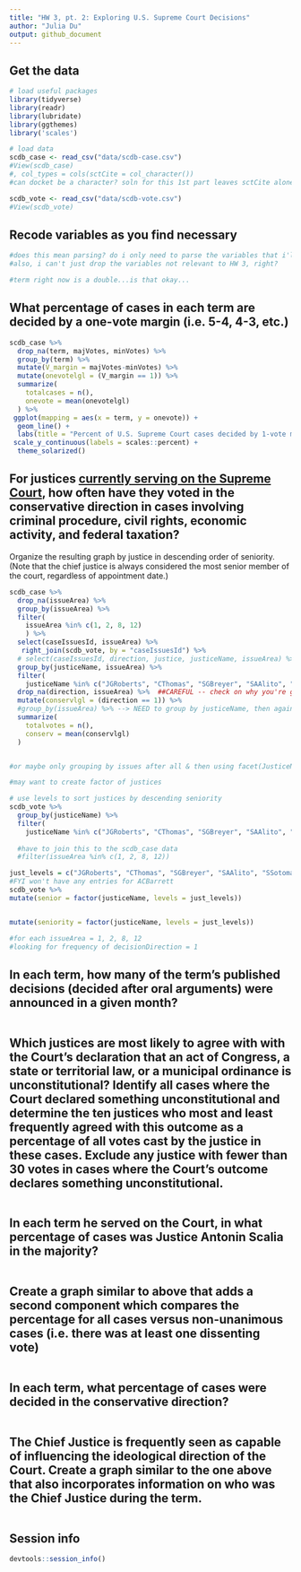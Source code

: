 ```yaml
---
title: "HW 3, pt. 2: Exploring U.S. Supreme Court Decisions"
author: "Julia Du"
output: github_document
---
```


## Get the data

```r
# load useful packages
library(tidyverse)
library(readr)
library(lubridate)
library(ggthemes)
library('scales')

# load data
scdb_case <- read_csv("data/scdb-case.csv")
#View(scdb_case)
#, col_types = cols(sctCite = col_character())
#can docket be a character? soln for this 1st part leaves sctCite alone as a logical object

scdb_vote <- read_csv("data/scdb-vote.csv")
#View(scdb_vote)
```

## Recode variables as you find necessary

```r
#does this mean parsing? do i only need to parse the variables that i'll be working w/?
#also, i can't just drop the variables not relevant to HW 3, right?

#term right now is a double...is that okay...

```

## What percentage of cases in each term are decided by a one-vote margin (i.e. 5-4, 4-3, etc.)

```r
scdb_case %>%
  drop_na(term, majVotes, minVotes) %>%
  group_by(term) %>%
  mutate(V_margin = majVotes-minVotes) %>%
  mutate(onevotelgl = (V_margin == 1)) %>%
  summarize(
    totalcases = n(),
    onevote = mean(onevotelgl)
  ) %>%
 ggplot(mapping = aes(x = term, y = onevote)) +
  geom_line() +
  labs(title = "Percent of U.S. Supreme Court cases decided by 1-vote margin", x = "Term", y = "Percent of total cases decided", caption = "Source: The Supreme Court Database") +
 scale_y_continuous(labels = scales::percent) +
  theme_solarized()
```

## For justices [currently serving on the Supreme Court](https://www.supremecourt.gov/about/biographies.aspx), how often have they voted in the conservative direction in cases involving criminal procedure, civil rights, economic activity, and federal taxation?

Organize the resulting graph by justice in descending order of seniority. (Note that the chief justice is always considered the most senior member of the court, regardless of appointment date.)

```r
scdb_case %>%
  drop_na(issueArea) %>%
  group_by(issueArea) %>%
  filter(
    issueArea %in% c(1, 2, 8, 12)
    ) %>%
  select(caseIssuesId, issueArea) %>%
   right_join(scdb_vote, by = "caseIssuesId") %>%
  # select(caseIssuesId, direction, justice, justiceName, issueArea) %>%
  group_by(justiceName, issueArea) %>%
  filter(
    justiceName %in% c("JGRoberts", "CThomas", "SGBreyer", "SAAlito", "SSotomayor", "EKagan", "NMGorsuch", "BMKavanaugh", "ACBarrett")) %>%
  drop_na(direction, issueArea) %>%  ##CAREFUL -- check on why you're getting NAs from issueArea
  mutate(conservlgl = (direction == 1)) %>%
  #group_by(issueArea) %>% --> NEED to group by justiceName, then again by issueArea
  summarize(
    totalvotes = n(),
    conserv = mean(conservlgl)
  )


#or maybe only grouping by issues after all & then using facet(JusticeName)?  

#may want to create factor of justices 

# use levels to sort justices by descending seniority
scdb_vote %>%
  group_by(justiceName) %>%
  filter(
    justiceName %in% c("JGRoberts", "CThomas", "SGBreyer", "SAAlito", "SSotomayor", "EKagan", "NMGorsuch", "BMKavanaugh", "ACBarrett")) %>%
  
  #have to join this to the scdb_case data
  #filter(issueArea %in% c(1, 2, 8, 12))

just_levels = c("JGRoberts", "CThomas", "SGBreyer", "SAAlito", "SSotomayor", "EKagan", "NMGorsuch", "BMKavanaugh", "ACBarrett")
#FYI won't have any entries for ACBarrett
scdb_vote %>%
mutate(senior = factor(justiceName, levels = just_levels))


mutate(seniority = factor(justiceName, levels = just_levels))

#for each issueArea = 1, 2, 8, 12
#looking for frequency of decisionDirection = 1

```

## In each term, how many of the term's published decisions (decided after oral arguments) were announced in a given month?

```r

```

## Which justices are most likely to agree with with the Court's declaration that an act of Congress, a state or territorial law, or a municipal ordinance is unconstitutional? Identify all cases where the Court declared something unconstitutional and determine the ten justices who most and least frequently agreed with this outcome as a percentage of all votes cast by the justice in these cases. Exclude any justice with fewer than 30 votes in cases where the Court's outcome declares something unconstitutional.

```r

```

## In each term he served on the Court, in what percentage of cases was Justice Antonin Scalia in the majority?

```r

```

## Create a graph similar to above that adds a second component which compares the percentage for all cases versus non-unanimous cases (i.e. there was at least one dissenting vote)

```r

```

## In each term, what percentage of cases were decided in the conservative direction?

```r

```

## The Chief Justice is frequently seen as capable of influencing the ideological direction of the Court. Create a graph similar to the one above that also incorporates information on who was the Chief Justice during the term.

```r

```

## Session info

```r
devtools::session_info()
```


